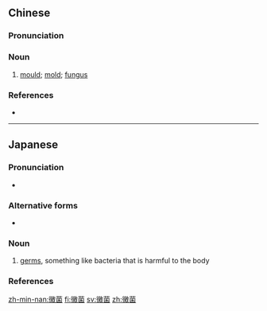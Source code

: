 {{also|霉菌}}
==Chinese==
{{zh-forms|s=霉菌|t2=霉菌}}

===Pronunciation===
{{zh-pron
|m=méi菌
|c=mei4 kwan2,mui4 kwan2
|cat=n
}}

===Noun===
{{zh-noun}}

# [[mould]]; [[mold]]; [[fungus]]

===References===
*{{thcwd|31015}}

----

==Japanese==
{{ja-kanjitab|ばい|きん|yomi=o}}

===Pronunciation===
* {{ja-pron|ばいきん|y=o|acc=0|acc_ref=NHK}}

===Alternative forms===
* {{l/ja|ばい菌}}

===Noun===
{{ja-noun|ばいきん}}

# [[germs]], something like bacteria that is harmful to the body

===References===
<references/>

[[zh-min-nan:黴菌]]
[[fi:黴菌]]
[[sv:黴菌]]
[[zh:黴菌]]